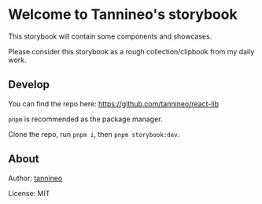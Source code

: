 
<Meta title='1. Intro/01. Hello' />

# Welcome to Tannineo's storybook

This storybook will contain some components and showcases.

Please consider this storybook as a rough collection/clipbook from my daily work.

## Develop

You can find the repo here: https://github.com/tannineo/react-lib

`pnpm` is recommended as the package manager.

Clone the repo, run `pnpm i`, then `pnpm storybook:dev`.

## About

Author: [tannineo](https://github.com/tannineo)

License: MIT
